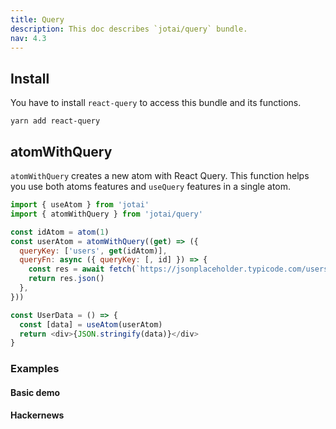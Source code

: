 ```yaml
---
title: Query
description: This doc describes `jotai/query` bundle.
nav: 4.3
---
```


## Install

You have to install `react-query` to access this bundle and its functions.

```
yarn add react-query
```

## atomWithQuery

`atomWithQuery` creates a new atom with React Query. This function helps you use both atoms features and `useQuery` features in a single atom.

```js
import { useAtom } from 'jotai'
import { atomWithQuery } from 'jotai/query'

const idAtom = atom(1)
const userAtom = atomWithQuery((get) => ({
  queryKey: ['users', get(idAtom)],
  queryFn: async ({ queryKey: [, id] }) => {
    const res = await fetch(`https://jsonplaceholder.typicode.com/users/${id}`)
    return res.json()
  },
}))

const UserData = () => {
  const [data] = useAtom(userAtom)
  return <div>{JSON.stringify(data)}</div>
}
```

### Examples

#### Basic demo

<Codesandbox id="ij2sd" />

#### Hackernews

<Codesandbox id="u4sli" />
